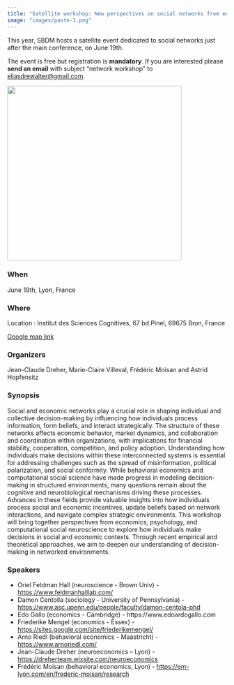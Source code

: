 ```yaml
---
title: "Satellite workshop: New perspectives on social networks from economics, psychology and neuroscience"
image: "images/paste-1.png"
---
```


This year, SBDM hosts a satellite event dedicated to social networks
just after the main conference, on June 19th.

The event is free but registration is **mandatory**. If you are
interested please **send an email** with subject "network workshop" to
[eliasdrewalter\@gmail.com](eliasdrewalter@gmail.com).

![](images/paste-1.png){fig-align="center" width="400"}

### When

June 19th, Lyon, France

### Where

Location : Institut des Sciences Cognitives, 67 bd Pinel, 69675 Bron,
France

[Google map link](https://maps.app.goo.gl/cDkRTzhQE22X34Nn8)

### Organizers

Jean-Claude Dreher, Marie-Claire Villeval, Frédéric Moisan and Astrid
Hopfensitz

### Synopsis

Social and economic networks play a crucial role in shaping individual
and collective decision-making by influencing how individuals process
information, form beliefs, and interact strategically. The structure of
these networks affects economic behavior, market dynamics, and
collaboration and coordination within organizations, with implications
for financial stability, cooperation, competition, and policy adoption.
Understanding how individuals make decisions within these interconnected
systems is essential for addressing challenges such as the spread of
misinformation, political polarization, and social conformity. While
behavioral economics and computational social science have made progress
in modeling decision-making in structured environments, many questions
remain about the cognitive and neurobiological mechanisms driving these
processes. Advances in these fields provide valuable insights into how
individuals process social and economic incentives, update beliefs based
on network interactions, and navigate complex strategic environments.
This workshop will bring together perspectives from economics,
psychology, and computational social neuroscience to explore how
individuals make decisions in social and economic contexts. Through
recent empirical and theoretical approaches, we aim to deepen our
understanding of decision-making in networked environments.

### Speakers

-   Oriel Feldman Hall (neuroscience - Brown Univ) -
    <https://www.feldmanhalllab.com/>
-   Damon Centolla (sociology - University of Pennsylvania) -
    <https://www.asc.upenn.edu/people/faculty/damon-centola-phd>
-   Edo Gallo (economics - Cambridge) - https://www.edoardogallo.com
-   Friederike Mengel (economics - Essex) -
    <https://sites.google.com/site/friederikemengel/>
-   Arno Riedl (behavioral economics – Maastricht) -
    <https://www.arnoriedl.com/>
-   Jean-Claude Dreher (neuroeconomics – Lyon) -
    <https://dreherteam.wixsite.com/neuroeconomics>
-   Frédéric Moisan (behavioral economics, Lyon) -
    <https://em-lyon.com/en/frederic-moisan/research>